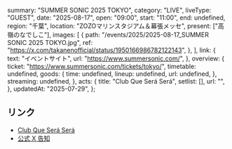   summary: "SUMMER SONIC 2025 TOKYO",
  category: "LIVE",
  liveType: "GUEST",
  date: "2025-08-17",
  open: "09:00",
  start: "11:00",
  end: undefined,
  region: "千葉",
  location: "ZOZOマリンスタジアム＆幕張メッセ",
  present: ["高嶺のなでしこ"],
  images: [
    {
      path: "/events/2025/2025-08-17_SUMMER SONIC 2025 TOKYO.jpg",
      ref: "https://x.com/takanenofficial/status/1950166986782122143",
    },
  ],
  link: {
    text: "イベントサイト",
    url: "https://www.summersonic.com/",
  },
  overview: {
    ticket: "https://www.summersonic.com/tickets/tokyo/",
    timetable: undefined,
    goods: {
      time: undefined,
      lineup: undefined,
      url: undefined,
    },
    streaming: undefined,
  },
  acts: {
    title: "Club Que Será Será",
    setlist: [],
    url: "",
  },
  updatedAt: "2025-07-29",
};

## リンク

- [Club Que Será Será](https://www.summersonic.com/attractions/detail/club-que-sera-sera/)
- [公式 X 告知](https://x.com/takanenofficial/status/1950166986782122143)
